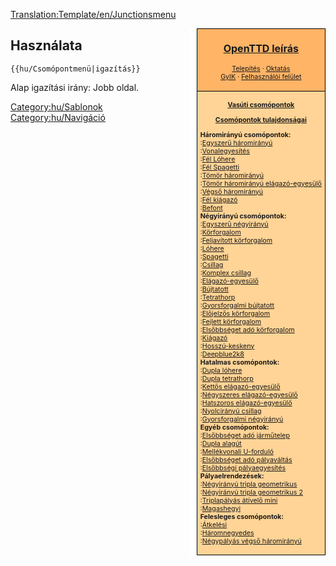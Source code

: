 <noinclude>[[Translation:Template/en/Junctionsmenu]]{{en/-}}</noinclude><div style="float:right; padding-left:12px; background:#ffffff;">
<div style="border:1px solid #000000; background:#ffb466; padding:5px; -moz-border-radius-topleft:5px; -moz-border-radius-topright:5px; font-size: 12pt;">
<center><strong><font size="3">[[Main/hu/OpenTTD|OpenTTD leírás]]</font></strong></center>
<div style="font-size: 8pt; text-align: center;">
[[Main/hu/Telepítés|Telepítés]] &middot; 
[[Main/hu/Oktatás/Játék Kezdete|Oktatás]]<br />
[[Main/hu/FAQ|GyIK]] &middot; 
[[Main/hu/Felhasználói felület|Felhasználói felület]]
</div>
</div>
<div style="border:1px solid black; border-top-width: 0px; background:#ffd496; padding:5px; -moz-border-radius-bottomleft:5px; -moz-border-radius-bottomright:8px; font-size: 8pt;">

<center>'''[[Main/hu/Csomópontok|Vasúti csomópontok]]'''</center>
<center>'''[[Main/hu/Csomópontok tulajdonságai|Csomópontok tulajdonságai]]'''</center>

'''Háromirányú csomópontok:'''<br>
:[[Main/hu/Csomópont/Egyszerű háromirányú|Egyszerű háromirányú]]<br>
:[[Main/hu/Csomópont/Vonalegyesítés|Vonalegyesítés]]<br>
:[[Main/hu/Csomópont/Fél lóhere|Fél Lóhere]]<br>
:[[Main/hu/Csomópont/Fél spagetti|Fél Spagetti]]<br>
:[[Main/hu/Csomópont/Tömör háromirányú|Tömör háromirányú]]<br>
:[[Main/hu/Csomópont/Tömör háromirányú elágazó-egyesülő|Tömör háromirányú elágazó-egyesülő]]<br>
:[[Main/hu/Csomópont/Végső háromirányú|Végső háromirányú]]<br>
:[[Main/hu/Csomópont/Fél kiágazó|Fél kiágazó]]<br>
:[[Main/hu/Csomópont/Befont|Befont]]<br>

'''Négyirányú csomópontok:'''<br>
:[[Main/hu/Csomópont/Egyszerű négyirányú|Egyszerű négyirányú]]<br>
:[[Main/hu/Csomópont/Körforgalom|Körforgalom]]<br>
:[[Main/hu/Csomópont/Feljavított körforgalom|Feljavított körforgalom]]<br>
:[[Main/hu/Csomópont/Lóhere|Lóhere]]<br>
:[[Main/hu/Csomópont/Spagetti|Spagetti]]<br>
:[[Main/hu/Csomópont/Csillag|Csillag]]<br>
:[[Main/hu/Csomópont/Komplex csillag|Komplex csillag]]<br>
:[[Main/hu/Csomópont/Elágazó-egyesülő|Elágazó-egyesülő]]<br>
:[[Main/hu/Csomópont/Bújtatott|Bújtatott]]<br>
:[[Main/hu/Csomópont/Tetrathorp|Tetrathorp]]<br>
:[[Main/hu/Csomópont/Gyorsforgalmi bújtatott|Gyorsforgalmi bújtatott]]<br>
:[[Main/hu/Csomópont/Előjelzős körforgalom|Előjelzős körforgalom]]<br>
:[[Main/hu/Csomópont/Fejlett körforgalom|Fejlett körforgalom]]<br>
:[[Main/hu/Csomópont/Elsőbbséget adó körforgalom|Elsőbbséget adó körforgalom]]<br>
:[[Main/hu/Csomópont/Kiágazó|Kiágazó]]<br>
:[[Main/hu/Csomópont/Hosszú-keskeny|Hosszú-keskeny]]<br>
:[[Main/hu/Csomópont/Deepblue2k8|Deepblue2k8]]<br>

'''Hatalmas csomópontok:'''<br>
:[[Main/hu/Csomópont/Dupla lóhere|Dupla lóhere]]<br>
:[[Main/hu/Csomópont/Dupla tetrathorp|Dupla tetrathorp]]<br>
:[[Main/hu/Csomópont/Kettős elágazó-egyesülő|Kettős elágazó-egyesülő]]<br>
:[[Main/hu/Csomópont/Négyszeres elágazó-egyesülő|Négyszeres elágazó-egyesülő]]<br>
:[[Main/hu/Csomópont/Hatszoros elágazó-egyesülő|Hatszoros elágazó-egyesülő]]<br>
:[[Main/hu/Csomópont/Nyolcirányú csillag|Nyolcirányú csillag]]<br>
:[[Main/hu/Csomópont/Gyorsforgalmi négyirányú|Gyorsforgalmi négyirányú]]<br>

'''Egyéb csomópontok:'''<br>
:[[Main/en/Vasúti járműtelep építése/Hu#Haladó járműtelep-konfigurációk|Elsőbbséget adó járműtelep]]<br>
:[[Main/hu/Csomópont/Dupla alagút|Dupla alagút]]<br>
:[[Main/hu/Csomópont/Mellékvonali U-forduló|Mellékvonali U-forduló]]<br>
:[[Main/hu/Csomópont/Elsőbbséget adó pályaváltás|Elsőbbséget adó pályaváltás]]<br>
:[[Main/hu/Csomópont/Elsőbbségi pályaegyesítés|Elsőbbségi pályaegyesítés]]<br>

'''Pályaelrendezések:'''<br>
:[[Main/hu/Csomópont/Négyirányú tripla geometrikus|Négyirányú tripla geometrikus]]<br>
:[[Main/hu/Csomópont/Négyirányú tripla geometrikus 2|Négyirányú tripla geometrikus 2]]<br>
:[[Main/hu/Csomópont/Triplapályás átívelő mini|Triplapályás átívelő mini]]<br>
:[[Main/hu/Csomópont/Magashegyi|Magashegyi]]<br>

'''Felesleges csomópontok:'''<br>
:[[Main/hu/Csomópont/Átkelési|Átkelési]]<br>
:[[Main/hu/Csomópont/Háromnegyedes|Háromnegyedes]]<br>
:[[Main/hu/Csomópont/Négypályás végső háromirányú|Négypályás végső háromirányú]]<br>

</div>
</div>
<noinclude>


==Használata==
<code><nowiki>{{hu/Csomópontmenü|igazítás}}</nowiki></code>

Alap igazítási irány: Jobb oldal.
[[Category:hu/Sablonok]][[Category:hu/Navigáció]]
</noinclude>